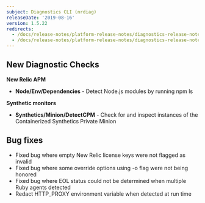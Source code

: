 ```yaml
---
subject: Diagnostics CLI (nrdiag)
releaseDate: '2019-08-16'
version: 1.5.22
redirects:
  - /docs/release-notes/platform-release-notes/diagnostics-release-notes/clone-new-relic-diagnostics-1522
  - /docs/release-notes/platform-release-notes/diagnostics-release-notes/new-relic-diagnostics-1522
---
```


## New Diagnostic Checks

**New Relic APM**

* **Node/Env/Dependencies** - Detect Node.js modules by running npm ls

**Synthetic monitors**

* **Synthetics/Minion/DetectCPM** - Check for and inspect instances of the Containerized Synthetics Private Minion

## Bug fixes

* Fixed bug where empty New Relic license keys were not flagged as invalid
* Fixed bug where some override options using -o flag were not being honored
* Fixed bug where EOL status could not be determined when multiple Ruby agents detected
* Redact HTTP_PROXY environment variable when detected at run time
